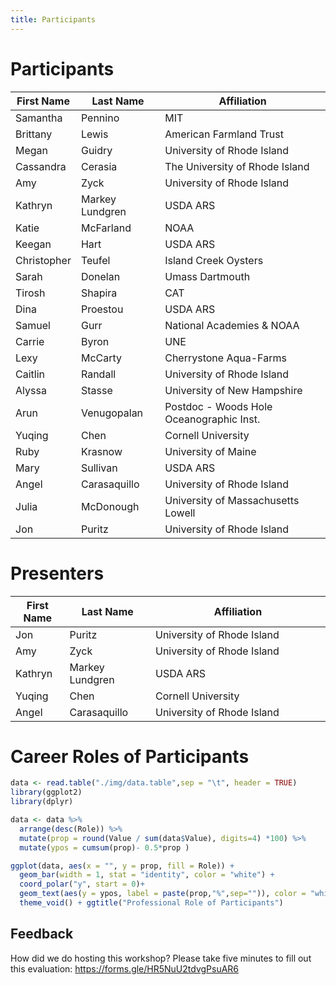 ```yaml
---
title: Participants
---
```


# Participants

| First Name  | Last Name           | Affiliation                               |
|-------------|---------------------|------------------------------------------|
| Samantha    | Pennino             | MIT                                      |
| Brittany    | Lewis               | American Farmland Trust                  |
| Megan       | Guidry              | University of Rhode Island               |
| Cassandra   | Cerasia             | The University of Rhode Island           |
| Amy         | Zyck                | University of Rhode Island               |
| Kathryn     | Markey Lundgren     | USDA ARS                                 |
| Katie       | McFarland           | NOAA                                     |
| Keegan      | Hart                | USDA ARS                                 |
| Christopher | Teufel              | Island Creek Oysters                     |
| Sarah       | Donelan             | Umass Dartmouth                          |
| Tirosh      | Shapira             | CAT                                      |
| Dina        | Proestou            | USDA ARS                                 |
| Samuel      | Gurr                | National Academies & NOAA                |
| Carrie      | Byron               | UNE                                      |
| Lexy        | McCarty             | Cherrystone Aqua-Farms                   |
| Caitlin     | Randall             | University of Rhode Island               |
| Alyssa      | Stasse              | University of New Hampshire              |
| Arun        | Venugopalan         | Postdoc - Woods Hole Oceanographic Inst.|
| Yuqing      | Chen                | Cornell University                       |
| Ruby        | Krasnow             | University of Maine                      |
| Mary        | Sullivan            | USDA ARS                                 |
| Angel       | Carasaquillo        | University of Rhode Island                |
| Julia       | McDonough           | University of Massachusetts Lowell
| Jon         | Puritz              | University of Rhode Island               |


# Presenters

| First Name  | Last Name          | Affiliation                              |
|-------------|---------------------|------------------------------------------|
| Jon         | Puritz              | University of Rhode Island               |
| Amy         | Zyck                | University of Rhode Island               |
| Kathryn     | Markey Lundgren     | USDA ARS                                 |
| Yuqing      | Chen                | Cornell University                       |
| Angel       | Carasaquillo        |University of Rhode Island                |

# Career Roles of Participants
```r
data <- read.table("./img/data.table",sep = "\t", header = TRUE)
library(ggplot2)
library(dplyr)

data <- data %>% 
  arrange(desc(Role)) %>%
  mutate(prop = round(Value / sum(data$Value), digits=4) *100) %>%
  mutate(ypos = cumsum(prop)- 0.5*prop )

ggplot(data, aes(x = "", y = prop, fill = Role)) +
  geom_bar(width = 1, stat = "identity", color = "white") +
  coord_polar("y", start = 0)+
  geom_text(aes(y = ypos, label = paste(prop,"%",sep="")), color = "white")+
  theme_void() + ggtitle("Professional Role of Participants")


```

## Feedback
How did we do hosting this workshop?  Please take five minutes to fill out this evaluation: <https://forms.gle/HR5NuU2tdvgPsuAR6>
